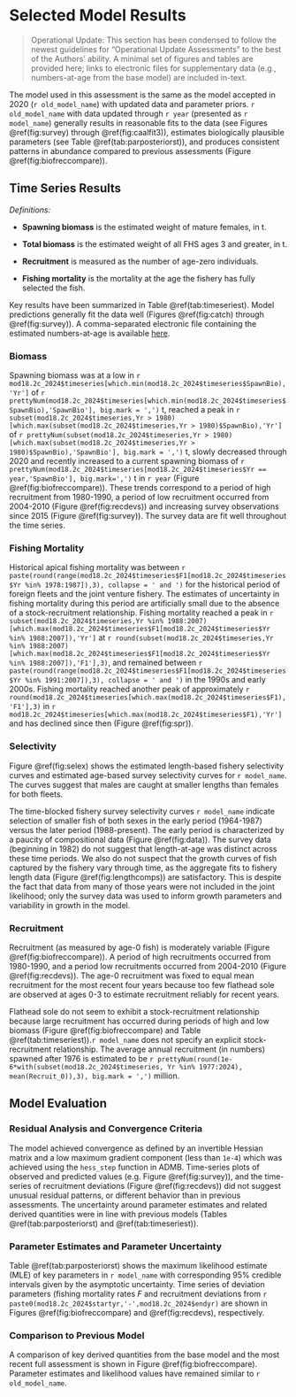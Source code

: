 # Selected Model Results

> Operational Update: This section has been condensed to follow the newest guidelines for "Operational Update Assessments" to the best of the Authors' ability. A minimal set of figures and tables are provided here; links to electronic files for supplementary data (e.g., numbers-at-age from the base model) are included in-text.

The model used in this assessment is the same as the model accepted in 2020 (`r old_model_name`) with updated data and parameter priors. `r old_model_name` with data updated through `r year` (presented as `r model_name`) generally results in reasonable fits to the data (see Figures \@ref(fig:survey) through \@ref(fig:caalfit3)), estimates biologically plausible parameters (see Table \@ref(tab:parposteriorst)), and produces consistent patterns in abundance compared to previous assessments (Figure \@ref(fig:biofreccompare)).

## Time Series Results

*Definitions:*

-   **Spawning biomass** is the estimated weight of mature females, in t.

-   **Total biomass** is the estimated weight of all FHS ages 3 and greater, in t.

-   **Recruitment** is measured as the number of age-zero individuals.

-   **Fishing mortality** is the mortality at the age the fishery has fully selected the fish.

Key results have been summarized in Table \@ref(tab:timeseriest). Model predictions generally fit the data well (Figures \@ref(fig:catch) through \@ref(fig:survey)). A comma-separated electronic file containing the estimated numbers-at-age is available [here](https://github.com/afsc-assessments/bsai-fhs/blob/main/2024/mgmt/18.2c_2024/natage.csv).

### Biomass

Spawning biomass was at a low in `r mod18.2c_2024$timeseries[which.min(mod18.2c_2024$timeseries$SpawnBio),'Yr']` of `r prettyNum(mod18.2c_2024$timeseries[which.min(mod18.2c_2024$timeseries$SpawnBio),'SpawnBio'], big.mark = ',')` t, reached a peak in `r subset(mod18.2c_2024$timeseries,Yr > 1980)[which.max(subset(mod18.2c_2024$timeseries,Yr > 1980)$SpawnBio),'Yr']` of `r prettyNum(subset(mod18.2c_2024$timeseries,Yr > 1980)[which.max(subset(mod18.2c_2024$timeseries,Yr > 1980)$SpawnBio),'SpawnBio'], big.mark = ',')` t, slowly decreased through 2020 and recently increased to a current spawning biomass of `r prettyNum(mod18.2c_2024$timeseries[mod18.2c_2024$timeseries$Yr == year,'SpawnBio'], big.mark=',')` t in `r year` (Figure \@ref(fig:biofreccompare)). These trends correspond to a period of high recruitment from 1980-1990, a period of low recruitment occurred from 2004-2010 (Figure \@ref(fig:recdevs)) and increasing survey observations since 2015 (Figure \@ref(fig:survey)). The survey data are fit well throughout the time series.

### Fishing Mortality

Historical apical fishing mortality was between `r paste(round(range(mod18.2c_2024$timeseries$F1[mod18.2c_2024$timeseries$Yr %in% 1978:1987]),3), collapse = ' and ')` for the historical period of foreign fleets and the joint venture fishery. The estimates of uncertainty in fishing mortality during this period are artificially small due to the absence of a stock-recruitment relationship. Fishing mortality reached a peak in `r  subset(mod18.2c_2024$timeseries,Yr %in% 1988:2007)[which.max(mod18.2c_2024$timeseries$F1[mod18.2c_2024$timeseries$Yr %in% 1988:2007]),'Yr']` at `r round(subset(mod18.2c_2024$timeseries,Yr %in% 1988:2007)[which.max(mod18.2c_2024$timeseries$F1[mod18.2c_2024$timeseries$Yr %in% 1988:2007]),'F1'],3)`, and remained between `r paste(round(range(mod18.2c_2024$timeseries$F1[mod18.2c_2024$timeseries$Yr %in% 1991:2007]),3), collapse = ' and ')` in the 1990s and early 2000s. Fishing mortality reached another peak of approximately `r round(mod18.2c_2024$timeseries[which.max(mod18.2c_2024$timeseries$F1),'F1'],3)` in `r  mod18.2c_2024$timeseries[which.max(mod18.2c_2024$timeseries$F1),'Yr']` and has declined since then (Figure \@ref(fig:spr)).

### Selectivity

Figure \@ref(fig:selex) shows the estimated length-based fishery selectivity curves and estimated age-based survey selectivity curves for `r model_name`. The curves suggest that males are caught at smaller lengths than females for both fleets.

The time-blocked fishery survey selectivity curves `r model_name` indicate selection of smaller fish of both sexes in the early period (1964-1987) versus the later period (1988-present). The early period is characterized by a paucity of compositional data (Figure \@ref(fig:data)). The survey data (beginning in 1982) do not suggest that length-at-age was distinct across these time periods. We also do not suspect that the growth curves of fish captured by the fishery vary through time, as the aggregate fits to fishery length data (Figure \@ref(fig:lengthcomps)) are satisfactory. This is despite the fact that data from many of those years were not included in the joint likelihood; only the survey data was used to inform growth parameters and variability in growth in the model.

### Recruitment

Recruitment (as measured by age-0 fish) is moderately variable (Figure \@ref(fig:biofreccompare)). A period of high recruitments occurred from 1980-1990, and a period low recruitments occurred from 2004-2010 (Figure \@ref(fig:recdevs)). The age-0 recruitment was fixed to equal mean recruitment for the most recent four years because too few flathead sole are observed at ages 0-3 to estimate recruitment reliably for recent years.

Flathead sole do not seem to exhibit a stock-recruitment relationship because large recruitment has occurred during periods of high and low biomass (Figure \@ref(fig:biofreccompare) and Table \@ref(tab:timeseriest)).`r model_name` does not specify an explicit stock-recruitment relationship. The average annual recruitment (in numbers) spawned after 1976 is estimated to be `r prettyNum(round(1e-6*with(subset(mod18.2c_2024$timeseries, Yr %in% 1977:2024), mean(Recruit_0)),3), big.mark = ',')` million.

## Model Evaluation

### Residual Analysis and Convergence Criteria

The model achieved convergence as defined by an invertible Hessian matrix and a low maximum gradient component (less than `1e-4`) which was achieved using the `hess_step` function in ADMB. Time-series plots of observed and predicted values (e.g. Figure \@ref(fig:survey)), and the time-series of recruitment deviations (Figure \@ref(fig:recdevs)) did not suggest unusual residual patterns, or different behavior than in previous assessments. The uncertainty around parameter estimates and related derived quantities were in line with previous models (Tables \@ref(tab:parposteriorst) and \@ref(tab:timeseriest)).

### Parameter Estimates and Parameter Uncertainty

Table \@ref(tab:parposteriorst) shows the maximum likelihood estimate (MLE) of key parameters in `r model_name` with corresponding 95% credible intervals given by the asymptotic uncertainty. Time series of deviation parameters (fishing mortality rates $F$ and recruitment deviations from `r paste0(mod18.2c_2024$startyr,'-',mod18.2c_2024$endyr)` are shown in Figures \@ref(fig:biofreccompare) and \@ref(fig:recdevs), respectively.



### Comparison to Previous Model

A comparison of key derived quantities from the base model and the most recent full assessment is shown in Figure \@ref(fig:biofreccompare). Parameter estimates and likelihood values have remained similar to `r old_model_name`.
